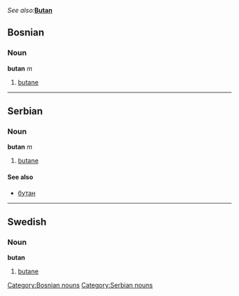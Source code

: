 ''See also: '''''[[Butan]]'''
==Bosnian==
===Noun===
'''butan''' ''m''
#[[butane]]
[[Category:Bosnian nouns]]
----
==Serbian==
===Noun===
'''butan''' ''m''
#[[butane]]
====See also====
*[[бутан]]
[[Category:Serbian nouns]]
----
==Swedish==
===Noun===
'''butan'''
#[[butane]]